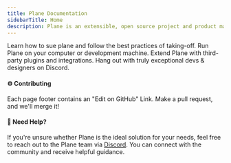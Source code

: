 ```yaml
---
title: Plane Documentation
sidebarTitle: Home
description: Plane is an extensible, open source project and product management tool. It allows users to start with a basic task tracking tool and gradually adopt various project management frameworks like Agile, Waterfall, and many more.
---
```


<CardGroup cols={2}>
  <Card title="Quick Start" icon="arrow-pointer" href="/introduction/quickstart">
    Learn how to sue plane and follow the best practices of taking-off.
  </Card>
  <Card title="Self-host Plane" icon="objects-column" href="/self-hosting/overview">
    Run Plane on your computer or development machine.
  </Card>
  <Card title="Integrations" icon="boxes-stacked" href ="/integrations/about">
    Extend Plane with third-party plugins and integrations.
  </Card>
  <Card title="Community" icon="discord" href="https://discord.com/invite/A92xrEGCge">
    Hang out with truly exceptional devs & designers on Discord.
  </Card>
</CardGroup>

#### ⚙️ Contributing
Each page footer contains an "Edit on GitHub" Link. Make a pull request, and we'll merge it!

#### 🤔 Need Help?
If you're unsure whether Plane is the ideal solution for your needs, feel free to reach out to the Plane team via [Discord](https://discord.com/invite/A92xrEGCge). You can connect with the community and receive helpful guidance.